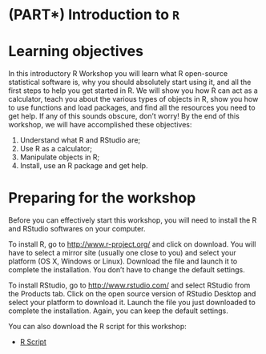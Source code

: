 # (PART\*) Introduction to `R` {-}

# Learning objectives

In this introductory R Workshop you will learn what R
open-source statistical software is, why you should absolutely start
using it, and all the first steps to help you get started in R. We will
show you how R can act as a calculator, teach you about the various
types of objects in R, show you how to use functions and load packages,
and find all the resources you need to get help. If any of this sounds
obscure, don't worry! By the end of this workshop, we will have accomplished these objectives:

1.  Understand what R and RStudio are;
2.  Use R as a calculator;
3.  Manipulate objects in R;
4.  Install, use an R package and get help.

# Preparing for the workshop

Before you can effectively start this workshop, you will need to install
the R and RStudio softwares on your computer.

To install R, go to
<http://www.r-project.org/> and click on download. You will have to
select a mirror site (usually one close to you) and select your platform
(OS X, Windows or Linux). Download the file and launch it to complete
the installation. You don't have to change the default settings.

To install RStudio, go to <http://www.rstudio.com/> and select RStudio
from the Products tab. Click on the open source version of RStudio
Desktop and select your platform to download it. Launch the file you
just downloaded to complete the installation. Again, you can keep the
default settings.

You can also download the R script for this workshop:

-    [R Script](https://qcbsrworkshops.github.io/workshop01/book-en/workshop01-script-en.R)